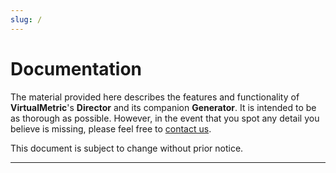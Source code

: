 ```yaml
---
slug: /
---
```


# Documentation

The material provided here describes the features and functionality of **VirtualMetric**'s **Director** and its companion **Generator**. It is intended to be as thorough as possible. However, in the event that you spot any detail you believe is missing, please feel free to [contact us](mailto:tech-writer@virtualmetric.com "...ALTHOUGH THIS E-MAIL ADDRESS DOESN'T EXIST").

This document is subject to change without prior notice.

---

<FooterCopyright copyright="Copright &copy; 2024. All rights reserved."/>
